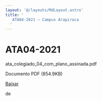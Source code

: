 ```yaml
---
layout: '@/layouts/MdLayout.astro'
title: '
   ATA04-2021 — Campus Arapiraca
  '
---
```




ATA04-2021
==========












 ata\_colegiado\_04\_com\_plano\_assinada.pdf
   

 Documento PDF
 (854.9KB)
 

[Baixar](https://arapiraca.ufal.br/graduacao/ciencia-da-computacao/documentos/atas-do-colegiado-e-nde/colegiado/2021/ata_colegiado_04_com_plano_assinada.pdf/@@download/file/ata_colegiado_04_com_plano_assinada.pdf) 



























 de
 

















